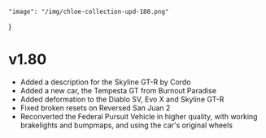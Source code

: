     "image": "/img/chloe-collection-upd-180.png"
}

# v1.80

- Added a description for the Skyline GT-R by Cordo
- Added a new car, the Tempesta GT from Burnout Paradise
- Added deformation to the Diablo SV, Evo X and Skyline GT-R
- Fixed broken resets on Reversed San Juan 2
- Reconverted the Federal Pursuit Vehicle in higher quality, with working brakelights and bumpmaps, and using the car's original wheels